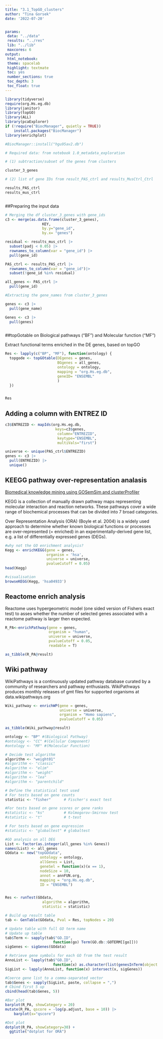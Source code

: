 ```yaml
---
title: "3.1_TopGO_clusters"
author: "Tina Gorsek"
date: '2022-07-20'


params:
 data: "../data"
 results: "../res"
 lib: "../lib"
 maxcores: 6
output:
 html_notebook:
 theme: spacelab
 highlight: textmate
 toc: yes
 number_sections: true
 toc_depth: 3
 toc_float: true
---
```




```r
library(tidyverse)
require(org.Hs.eg.db)
library(janitor)
library(topGO)
library(ALL)
library(pcaExplorer)
if (!require("BiocManager", quietly = TRUE))
    install.packages("BiocManager")
library(enrichplot)

#BiocManager::install("hgu95av2.db")

# Required data: from notebook 1.0_metadata_exploration

# (1) subtraction/subset of the genes from clusters 

cluster_3_genes

# (2) list of gene IDs from result_PAS_ctrl and results_MusCtrl_Ctrl

results_PAS_ctrl
results_mus_ctrl



```

##Preparing the input data

```r
# Merging the df cluster_3_genes with gene_ids
c3 <- merge(as.data.frame(cluster_3_genes), 
                 KEY, 
                 by.y="gene_id", 
                 by.x= "genes")

residual <- results_mus_ctrl |>
  subset(padj < 0.05) |>
  rownames_to_column(var = "gene_id") |>
  pull(gene_id)

PAS_ctrl <- results_PAS_ctrl |>
  rownames_to_column(var = "gene_id")|>
  subset(!gene_id %in% residual)

all_genes <- PAS_ctrl |>
  pull(gene_id)

#Extracting the gene_names from cluster_3_genes

genes <- c3 |>
  pull(gene_name)

Genes <- c3 |>
  pull(genes)



```

##topGotable on Biological pathways ("BF") and Molecular function ("MF")

Extract functional terms enriched in the DE genes, based on topGO

```r
Res <- lapply(c("BP", "MF"), function(ontology) {
  topgode <- topGOtable(DEgenes = genes,
                        BGgenes = all_genes,
                        ontology = ontology,
                        mapping = "org.Hs.eg.db",
                        geneID= "ENSEMBL"
                        )
  })


Res

```

 
## Adding a column with ENTREZ ID 
 
 
```r
c3$ENTREZID <- mapIds(org.Hs.eg.db,
                       keys=c3$genes, 
                        column="ENTREZID",
                        keytype="ENSEMBL",
                        multiVals="first")

universe <- unique(PAS_ctrl$ENTREZID)
genes <- c3 |>
  pull(ENTREZID) |> 
  unique()
```
## KEEGG pathway over-representation analasis
 
[Biomedical knowledge mining using GOSemSim and clusterProfiler](https://yulab-smu.top/biomedical-knowledge-mining-book/clusterprofiler-kegg.html)

KEGG is a collection of manually drawn pathway maps representing molecular interaction and reaction networks. These pathways cover a wide range of biochemical processes that can be divided into 7 broad categories.

Over Representation Analysis (ORA) (Boyle et al. 2004) is a widely used approach to determine whether known biological functions or processes are over-represented (= enriched) in an experimentally-derived gene list, e.g. a list of differentially expressed genes (DEGs).

```r
#why not the GO enrichment analysis?
Kegg <- enrichKEGG(gene = genes,
                   organism = 'hsa',
                   universe = universe,
                   pvalueCutoff = 0.05)
head(Kegg)

#visualisation
browseKEGG(Kegg, 'hsa04933')
```

## Reactome enrich analysis

Reactome uses hypergeometric model (one sided version of Fishers exact test) to asses whether the number of selected genes associated with a reactome pathway is larger then expected. 

```r
R_PA<-enrichPathway(gene = genes, 
                    organism = "human",
                    universe = universe,
                    pvalueCutoff = 0.05, 
                    readable = T)

as_tibble(R_PA@result)


```
## Wiki pathway

WikiPathways is a continuously updated pathway database curated by a community of researchers and pathway enthusiasts. WikiPathways produces monthly releases of gmt files for supported organisms at data.wikipathways.org

```r
Wiki_pathway <- enrichWP(gene = genes, 
                         universe = universe,
                         organism = "Homo sapiens",
                         pvalueCutoff = 0.05)

as_tibble(Wiki_pathway@result)
```
```r
ontology <- "BP" #(Biological Pathway)
#ontology <- "CC" #(Cellular Component)
#ontology <- "MF" #(Molecular Function)

# Decide test algorithm
algorithm <- "weight01"
#algorithm <- "classic"
#algorithm <- "elim"
#algorithm <- "weight"
#algorithm <- "lea"
#algorithm <- "parentchild"

# Define the statistical test used
# For tests based on gene counts
statistic <- "fisher"      # Fischer's exact test

#For tests based on gene scores or gene ranks
#statistic <- "ks"         # Kolmogorov-Smirnov test
#statistic <- "t"          # t-test

# For tests based on gene expression
#statistic <- "globaltest" # globaltest

#GO analysis on all DEG
List <- factor(as.integer(all_genes %in% Genes))
names(List) <- all_genes
GOdata <- new("topGOdata", 
                ontology = ontology, 
                allGenes = List, 
                geneSel = function(x)(x == 1), 
                nodeSize = 10, 
                annot = annFUN.org, 
                mapping = "org.Hs.eg.db", 
                ID = "ENSEMBL")


Res <- runTest(GOdata, 
                 algorithm = algorithm, 
                 statistic = statistic)

# Build up result table
tab <- GenTable(GOdata, Pval = Res, topNodes = 20)

# Update table with full GO term name
# Update up table 
tab$Term <- sapply(tab$"GO.ID", 
                      function(go) Term(GO.db::GOTERM[[go]]))
sigGenes <- sigGenes(GOdata)

# Retrieve gene symbols for each GO from the test result
AnnoList <- lapply(tab$"GO.ID", 
                      function(x) as.character(list(genesInTerm(object = GOdata, whichGO = x))))
SigList <- lapply(AnnoList, function(x) intersect(x, sigGenes))

#Coerce gene list to a comma-separated vector
tab$Genes <- sapply(SigList, paste, collapse = ",")
# Cbind first 5 up 
cbind(head(tab$Genes, 5))
```

```r
#Bar plot
barplot(R_PA, showCategory = 20)
mutate(R_PA, qscore = -log(p.adjust, base = 10)) |>
    barplot(x="qscore")

#Dot plot 
dotplot(R_PA, showCategory=30) + 
  ggtitle("dotplot for ORA")

```
